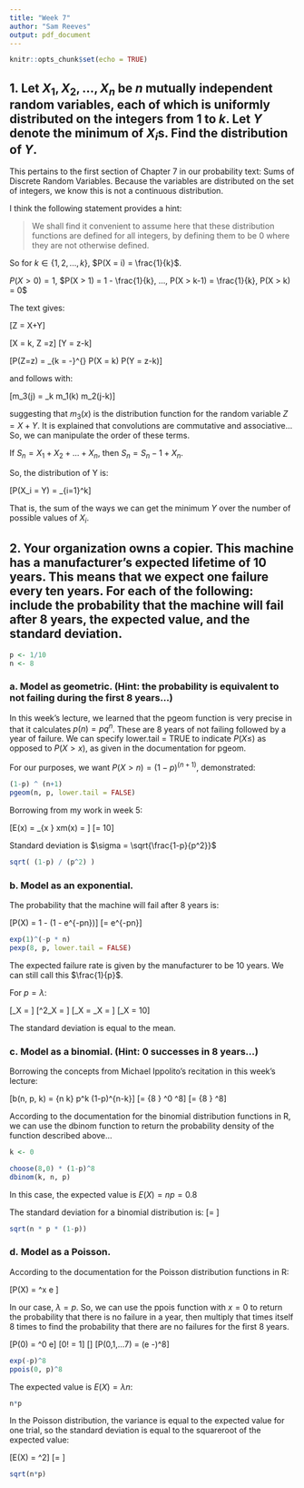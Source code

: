 ```yaml
---
title: "Week 7"
author: "Sam Reeves"
output: pdf_document
---
```


```r
knitr::opts_chunk$set(echo = TRUE)
```

## 1. Let $X_1, X_2, ..., X_n$ be $n$ mutually independent random variables, each of which is uniformly distributed on the integers from 1 to $k$.  Let $Y$ denote the minimum of $X_i$s.  Find the distribution of $Y$.

This pertains to the first section of Chapter 7 in our probability text: Sums of Discrete Random Variables. Because the variables are distributed on the set of integers, we know this is not a continuous distribution.

I think the following statement provides a hint:

>We shall find it convenient to assume here that these distribution functions are defined for all integers, by defining them to be 0 where they are not otherwise defined.

So for $k \in \{1, 2, ..., k\}$, $P(X = i) = \frac{1}{k}$.

$P(X > 0) = 1$, $P(X > 1) = 1 - \frac{1}{k}, …, P(X > k-1) = \frac{1}{k}, P(X > k) = 0$

The text gives:

\[Z = X+Y\]

\[X = k, Z =z\]
\[Y =  z-k\]

\[P(Z=z) = \sum_{k = -\infty}^{\infty} P(X = k) \cdot P(Y = z-k)\]

and follows with:

\[m_3(j) = \sum_k m_1(k) \cdot m_2(j-k)\]

suggesting that $m_3(x)$ is the distribution function for the random variable $Z = X + Y$.  It is explained that convolutions are commutative and associative... So, we can manipulate the order of these terms.

If $S_n = X_1 + X_2 + ... + X_n$, then $S_n = S_n-1 + X_n$.

So, the distribution of Y is:

\[P(X_i = Y) = \sum_{i=1}^k\frac{(k)^n - (k-i)^n}{k^n}\]

That is, the sum of the ways we can get the minimum $Y$ over the number of possible values of $X_i$.


## 2. Your organization owns a copier.  This machine has a manufacturer's expected lifetime of 10 years. This means that we expect one failure every ten years.  For each of the following: include the probability that the machine will fail after 8 years, the expected value, and the standard deviation.

```r
p <- 1/10
n <- 8
```

### a. Model as geometric.  (Hint: the probability is equivalent to not failing during the first 8 years...)

In this week's lecture, we learned that the pgeom function is very precise in that it calculates $p(n) = pq^n$.  These are 8 years of not failing followed by a year of failure.  We can specify lower.tail  = TRUE to indicate $P(X \le )$ as opposed to $P(X > x)$, as given in the documentation for pgeom.

For our purposes, we want $P(X > n) = (1 - p)^{(n + 1)}$, demonstrated:

```r
(1-p) ^ (n+1)
pgeom(n, p, lower.tail = FALSE)
```

Borrowing from my work in week 5:

\[E(x) = \sum_{x \in \Omega} xm(x) = \frac{1}{p}\]
\[= 10\]

Standard deviation is $\sigma = \sqrt{\frac{1-p}{p^2}}$

```r
sqrt( (1-p) / (p^2) )
```

### b. Model as an exponential.

The probability that the machine will fail after 8 years is:

\[P(X) = 1 - (1 - e^{-pn})\]
\[= e^{-pn}\]

```r
exp(1)^(-p * n)
pexp(8, p, lower.tail = FALSE)
```

The expected failure rate is given by the manufacturer to be 10 years.  We can still call this $\frac{1}{p}$.

For $p = \lambda$:

\[\mu_X = \frac{1}{\lambda}\]
\[\sigma^2_X = \frac{1}{\lambda^2}\]
\[\mu_X = \sigma_X\ = \frac{1}{\lambda}\]
\[\sigma_X = 10\]

The standard deviation is equal to the mean.

### c. Model as a binomial.  (Hint: 0 successes in 8 years...)

Borrowing the concepts from Michael Ippolito's recitation in this week's lecture:

\[b(n, p, k) = {n \choose k} p^k (1-p)^{n-k}\]
\[= {8 \choose 0} \frac{1}{10}^0 \frac{9}{10}^8\]
\[= {8 \choose 0} \frac{9}{10}^8\]

According to the documentation for the binomial distribution functions in R, we can use the dbinom function to return the probability density of the function described above...

```r
k <- 0

choose(8,0) * (1-p)^8
dbinom(k, n, p)
```

In this case, the expected value is $E(X) = np = 0.8$

The standard deviation for a binomial distribution is:
\[\sigma = \sqrt{np(1-p)}\]

```r
sqrt(n * p * (1-p))
```

### d. Model as a Poisson.

According to the documentation for the Poisson distribution functions in R:

\[P(X) = \lambda^x e \frac{-\lambda}{x!}\]

In our case, $\lambda = p$.  So, we can use the ppois function with $x = 0$ to return the probability that there is no failure in a year, then multiply that times itself 8 times to find the probability that there are no failures for the first 8 years.

\[P(0) = \lambda^0 e\frac{-\lambda}{x!}\]
\[0! = 1\]
\[\therefore\]
\[P(0,1,...7) = (e \times -\lambda)^8\]

```r
exp(-p)^8
ppois(0, p)^8
```

The expected value is $E(X) = \lambda n$:

```r
n*p
```

In the Poisson distribution, the variance is equal to the expected value for one trial, so the standard deviation is equal to the squareroot of the expected value:

\[E(X) = \sigma^2\]
\[\sigma = \sqrt{\lambda n}\]

```r
sqrt(n*p)
```

